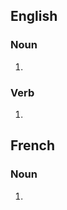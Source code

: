 ==English==

===Noun===
{{head|en|noun plural form}}

# {{plural of|zig|lang=en}}

===Verb===
{{head|en|verb form}}

# {{en-third-person singular of|zig}}

==French==

===Noun===
{{head|fr|noun plural forms|g=m-p}}

# {{plural of|zig|lang=fr}}